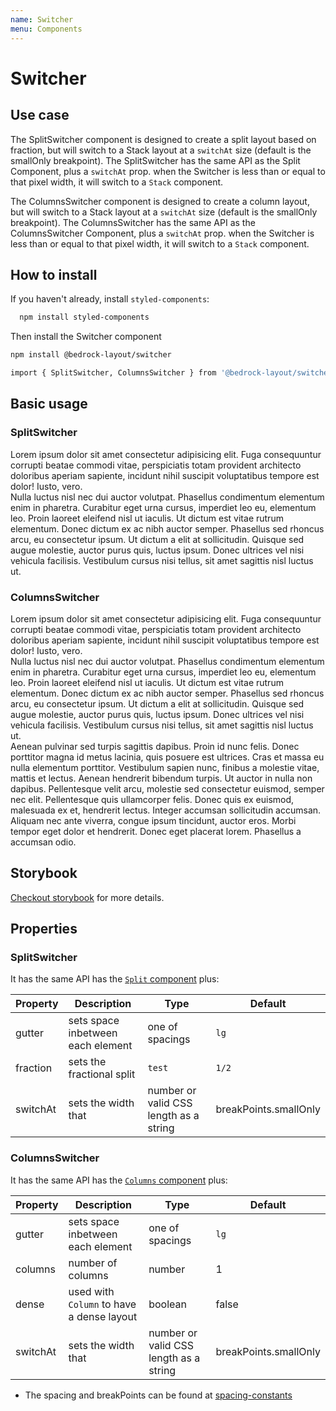 ```yaml
---
name: Switcher
menu: Components
---
```



# Switcher

## Use case

The SplitSwitcher component is designed to create a split layout based on fraction, but will switch to a Stack layout at a `switchAt` size (default is the smallOnly breakpoint).
The SplitSwitcher has the same API as the Split Component, plus a `switchAt` prop. when the Switcher is less than or equal to that pixel width, it will switch to a `Stack` component.

The ColumnsSwitcher component is designed to create a column layout, but will switch to a Stack layout at a `switchAt` size (default is the smallOnly breakpoint).
The ColumnsSwitcher has the same API as the ColumnsSwitcher Component, plus a `switchAt` prop. when the Switcher is less than or equal to that pixel width, it will switch to a `Stack` component.

## How to install

If you haven't already, install `styled-components`:

```bash
  npm install styled-components
```

Then install the Switcher component

```bash
npm install @bedrock-layout/switcher

import { SplitSwitcher, ColumnsSwitcher } from '@bedrock-layout/switcher';
```

## Basic usage

### SplitSwitcher

<Playground>
  <SplitSwitcher gutter="lg" fraction="1/2" switchAt={700}>
    <div>
      Lorem ipsum dolor sit amet consectetur adipisicing elit. Fuga consequuntur
      corrupti beatae commodi vitae, perspiciatis totam provident architecto
      doloribus aperiam sapiente, incidunt nihil suscipit voluptatibus tempore
      est dolor! Iusto, vero.
    </div>
    <div>
      Nulla luctus nisl nec dui auctor volutpat. Phasellus condimentum elementum
      enim in pharetra. Curabitur eget urna cursus, imperdiet leo eu, elementum
      leo. Proin laoreet eleifend nisl ut iaculis. Ut dictum est vitae rutrum
      elementum. Donec dictum ex ac nibh auctor semper. Phasellus sed rhoncus
      arcu, eu consectetur ipsum. Ut dictum a elit at sollicitudin. Quisque sed
      augue molestie, auctor purus quis, luctus ipsum. Donec ultrices vel nisi
      vehicula facilisis. Vestibulum cursus nisi tellus, sit amet sagittis nisl
      luctus ut.
    </div>
  </SplitSwitcher>
</Playground>

### ColumnsSwitcher

<Playground>
  <ColumnsSwitcher gutter="lg" columns={2} switchAt={700}>
    <div>
      Lorem ipsum dolor sit amet consectetur adipisicing elit. Fuga consequuntur
      corrupti beatae commodi vitae, perspiciatis totam provident architecto
      doloribus aperiam sapiente, incidunt nihil suscipit voluptatibus tempore
      est dolor! Iusto, vero.
    </div>
    <div>
      Nulla luctus nisl nec dui auctor volutpat. Phasellus condimentum elementum
      enim in pharetra. Curabitur eget urna cursus, imperdiet leo eu, elementum
      leo. Proin laoreet eleifend nisl ut iaculis. Ut dictum est vitae rutrum
      elementum. Donec dictum ex ac nibh auctor semper. Phasellus sed rhoncus
      arcu, eu consectetur ipsum. Ut dictum a elit at sollicitudin. Quisque sed
      augue molestie, auctor purus quis, luctus ipsum. Donec ultrices vel nisi
      vehicula facilisis. Vestibulum cursus nisi tellus, sit amet sagittis nisl
      luctus ut.
    </div>
    <div>
      Aenean pulvinar sed turpis sagittis dapibus. Proin id nunc felis. Donec
      porttitor magna id metus lacinia, quis posuere est ultrices. Cras et massa
      eu nulla elementum porttitor. Vestibulum sapien nunc, finibus a molestie
      vitae, mattis et lectus. Aenean hendrerit bibendum turpis. Ut auctor in
      nulla non dapibus. Pellentesque velit arcu, molestie sed consectetur
      euismod, semper nec elit. Pellentesque quis ullamcorper felis. Donec quis
      ex euismod, malesuada ex et, hendrerit lectus. Integer accumsan
      sollicitudin accumsan. Aliquam nec ante viverra, congue ipsum tincidunt,
      auctor eros. Morbi tempor eget dolor et hendrerit. Donec eget placerat
      lorem. Phasellus a accumsan odio.
    </div>
  </ColumnsSwitcher>
</Playground>

## Storybook

[Checkout storybook](https://storybook.bedrock-layout.dev/?path=/story/switcher--split-switcher) for more details.

## Properties

### SplitSwitcher

It has the same API has the [`Split` component](/src-components-split) plus:

| Property | Description                       | Type                                   | Default               |
| -------- | --------------------------------- | -------------------------------------- | --------------------- |
| gutter   | sets space inbetween each element | one of spacings                        | `lg`                  |
| fraction | sets the fractional split         | `test`                                 | `1/2`                 |
| switchAt | sets the width that               | number or valid CSS length as a string | breakPoints.smallOnly |

### ColumnsSwitcher

It has the same API has the [`Columns` component](/src-components-columns) plus:

| Property | Description                               | Type                                   | Default               |
| -------- | ----------------------------------------- | -------------------------------------- | --------------------- |
| gutter   | sets space inbetween each element         | one of spacings                        | `lg`                  |
| columns  | number of columns                         | number                                 | 1                     |
| dense    | used with `Column` to have a dense layout | boolean                                | false                 |
| switchAt | sets the width that                       | number or valid CSS length as a string | breakPoints.smallOnly |

- The spacing and breakPoints can be found at [spacing-constants](https://github.com/Bedrock-Layouts/Bedrock/tree/master/packages/spacing-constants)
